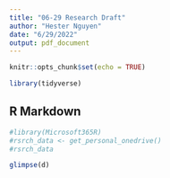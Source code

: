 ```yaml
---
title: "06-29 Research Draft"
author: "Hester Nguyen"
date: "6/29/2022"
output: pdf_document
---
```



```r
knitr::opts_chunk$set(echo = TRUE)
```


```r
library(tidyverse)
```

## R Markdown

```r
#library(Microsoft365R)
#rsrch_data <- get_personal_onedrive()
#rsrch_data

glimpse(d)

```



